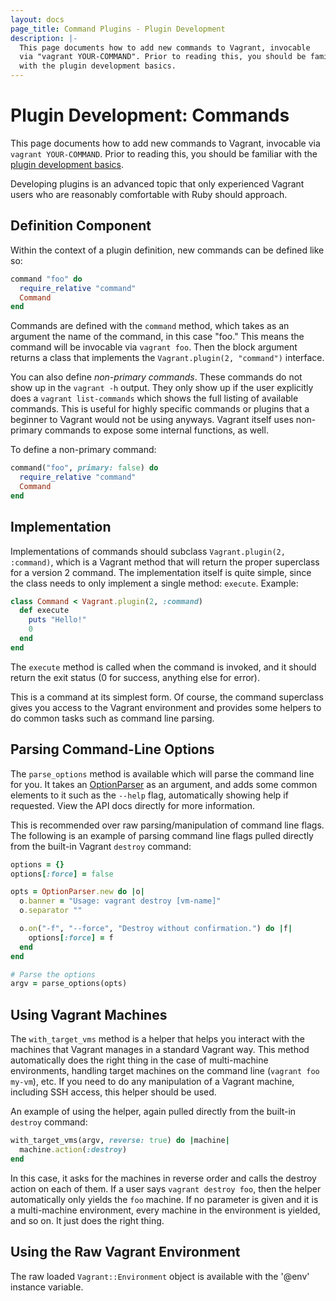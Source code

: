 ```yaml
---
layout: docs
page_title: Command Plugins - Plugin Development
description: |-
  This page documents how to add new commands to Vagrant, invocable
  via "vagrant YOUR-COMMAND". Prior to reading this, you should be familiar
  with the plugin development basics.
---
```


# Plugin Development: Commands

This page documents how to add new commands to Vagrant, invocable via `vagrant YOUR-COMMAND`. Prior to reading this, you should be familiar with the [plugin development basics](/vagrant/docs/plugins/development-basics).

<Note heading="Advanced Topic">

Developing plugins is an advanced topic that only experienced Vagrant users who are reasonably comfortable with Ruby should approach.

</Note>

## Definition Component

Within the context of a plugin definition, new commands can be defined like so:

```ruby
command "foo" do
  require_relative "command"
  Command
end
```

Commands are defined with the `command` method, which takes as an argument the name of the command, in this case "foo." This means the command will be invocable via `vagrant foo`. Then the block argument returns a class that implements the `Vagrant.plugin(2, "command")` interface.

You can also define _non-primary commands_. These commands do not show up in the `vagrant -h` output. They only show up if the user explicitly does a `vagrant list-commands` which shows the full listing of available commands. This is useful for highly specific commands or plugins that a beginner to Vagrant would not be using anyways. Vagrant itself uses non-primary commands to expose some internal functions, as well.

To define a non-primary command:

```ruby
command("foo", primary: false) do
  require_relative "command"
  Command
end
```

## Implementation

Implementations of commands should subclass `Vagrant.plugin(2, :command)`, which is a Vagrant method that will return the proper superclass for a version 2 command. The implementation itself is quite simple, since the class needs to only implement a single method: `execute`. Example:

```ruby
class Command < Vagrant.plugin(2, :command)
  def execute
    puts "Hello!"
    0
  end
end
```

The `execute` method is called when the command is invoked, and it should return the exit status (0 for success, anything else for error).

This is a command at its simplest form. Of course, the command superclass gives you access to the Vagrant environment and provides some helpers to do common tasks such as command line parsing.

## Parsing Command-Line Options

The `parse_options` method is available which will parse the command line for you. It takes an [OptionParser](http://ruby-doc.org/stdlib-1.9.3/libdoc/optparse/rdoc/OptionParser.html) as an argument, and adds some common elements to it such as the `--help` flag, automatically showing help if requested. View the API docs directly for more information.

This is recommended over raw parsing/manipulation of command line flags. The following is an example of parsing command line flags pulled directly from the built-in Vagrant `destroy` command:

```ruby
options = {}
options[:force] = false

opts = OptionParser.new do |o|
  o.banner = "Usage: vagrant destroy [vm-name]"
  o.separator ""

  o.on("-f", "--force", "Destroy without confirmation.") do |f|
    options[:force] = f
  end
end

# Parse the options
argv = parse_options(opts)
```

## Using Vagrant Machines

The `with_target_vms` method is a helper that helps you interact with the machines that Vagrant manages in a standard Vagrant way. This method automatically does the right thing in the case of multi-machine environments, handling target machines on the command line (`vagrant foo my-vm`), etc. If you need to do any manipulation of a Vagrant machine, including SSH access, this helper should be used.

An example of using the helper, again pulled directly from the built-in `destroy` command:

```ruby
with_target_vms(argv, reverse: true) do |machine|
  machine.action(:destroy)
end
```

In this case, it asks for the machines in reverse order and calls the destroy action on each of them. If a user says `vagrant destroy foo`, then the helper automatically only yields the `foo` machine. If no parameter is given and it is a multi-machine environment, every machine in the environment is yielded, and so on. It just does the right thing.

## Using the Raw Vagrant Environment

The raw loaded `Vagrant::Environment` object is available with the
'@env' instance variable.

